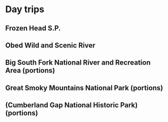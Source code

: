 # Day trips {#day-trips}

## Frozen Head S.P.
## Obed Wild and Scenic River
## Big South Fork National River and Recreation Area (portions)
## Great Smoky Mountains National Park (portions)
## (Cumberland Gap National Historic Park) (portions)